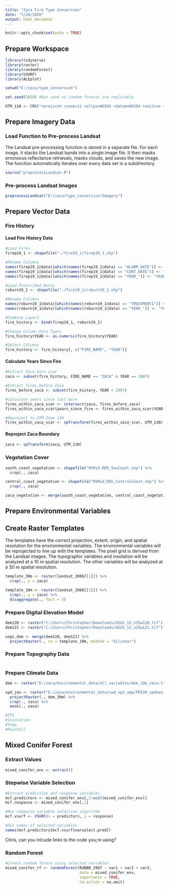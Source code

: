 ```yaml
---
title: "Zaca Fire Type Conversion"
date: "7/28/2020"
output: html_document
---
```


```r
knitr::opts_chunk$set(echo = TRUE)
```

## Prepare Workspace

```r

library(tidyverse)
library(raster)
library(randomForest)
library(VSURF)
library(ALEplot)

setwd("E:/zaca/type_conversion")

set.seed(2020) #Set seed so random forests are replicable

UTM_11N <- CRS("+proj=utm +zone=11 +ellps=WGS84 +datum=WGS84 +units=m +no_defs ")

```

## Prepare Imagery Data

### Load Function to Pre-process Landsat

The Landsat pre-processing function is stored in a separate file. For each image, it stacks the Landsat bands into a single image file. It then masks erroneous reflectance retrievals, masks clouds, and saves the new image. The function automatically iterates over every data set in a subdirectory.

```r

source("preprocessLandsat.R")

```

### Pre-process Landsat Images

```r

preprocessLandsat("E:/zaca/type_conversion/Imagery")

```

## Prepare Vector Data

### Fire History

#### Load Fire History Data

```r

#Load Fires
firep19_1 <- shapefile("./fire19_1/firep19_1.shp")

#Rename Columns
names(firep19_1@data)[which(names(firep19_1@data) == "ALARM_DATE")] <- "START_DATE"
names(firep19_1@data)[which(names(firep19_1@data) == "CONT_DATE")] <- "END_DATE"
names(firep19_1@data)[which(names(firep19_1@data) == "YEAR_")] <- "YEAR"

#Load Prescribed Burns
rxburn19_1 <- shapefile("./fire19_1/rxburn19_1.shp")

#Rename Columns
names(rxburn19_1@data)[which(names(rxburn19_1@data) == "TREATMENT1")] <- "FIRE_NAME"
names(rxburn19_1@data)[which(names(rxburn19_1@data) == "YEAR_")] <- "YEAR"

#Combine Layers
fire_history <- bind(firep19_1, rxburn19_1)

#Change Column Data Types
fire_history$YEAR <- as.numeric(fire_history$YEAR)

#Select Columns
fire_history <- fire_history[, c("FIRE_NAME", "YEAR")]

```

#### Calculate Years Since Fire

```r

#Extract Zaca burn scar
zaca <- subset(fire_history, FIRE_NAME == "ZACA" & YEAR == 2007)

#Extract fires before Zaca
fires_before_zaca <- subset(fire_history, YEAR < 2007)

#Calculate years since last burn
fires_within_zaca_scar <- intersect(zaca, fires_before_zaca)
fires_within_zaca_scar$years_since_fire <- fires_within_zaca_scar$YEAR.1 - fires_within_zaca_scar$YEAR.2

#Reproject to UTM Zone 11N
fires_within_zaca_scar <- spTransform(fires_within_zaca_scar, UTM_11N)

```

#### Reproject Zaca Boundary

```r

zaca <- spTransform(zaca, UTM_11N)

```

### Vegetation Cover

```r

south_coast_vegetation <- shapefile("RVMid_R05_SouCoast.shp") %>% 
  crop(., zaca)

central_coast_vegetation <- shapefile("RVMid_R05_CentralCoast.shp") %>% 
  crop(., zaca)

zaca_vegetation <- merge(south_coast_vegetation, central_coast_vegetation)

```


## Prepare Environmental Variables

## Create Raster Templates

The templates have the correct projection, extent, origin, and spatial resolution for the environmental variables. The environmental variables will be reprojected to line up with the templates. The pixel grid is derived from the Landsat images. The topographic variables and insolation will be analyzed at a 10 m spatial resolution. The other variables will be analyzed at a 30 m spatial resolution.

```r

template_30m <- raster(landsat_2006[[1]]) %>% 
  crop(., y = zaca)

template_10m <- raster(landsat_2006[[1]]) %>% 
  crop(., y = zaca) %>% 
  disaggregate(., fact = 3)

```


### Prepare Digital Elevation Model

```r

dem120 <- raster("C:/Users/Christopher/Downloads/USGS_13_n35w120.tif")
dem121 <- raster("C:/Users/Christopher/Downloads/USGS_13_n35w121.tif")

usgs_dem <- merge(dem120, dem121) %>% 
  projectRaster(., to = template_10m, method = "bilinear")

```


### Prepare Topography Data

```r

```


### Prepare Climate Data

```r

dem <- raster("E:/zaca/environmental_data/all_variables/dem_10m_zaca.tif")

vpd_jan <- raster("E:/zaca/environmental_data/cwd_vpd_amp/PRISM_vpdmax_30yr_normal_800mM2_01_asc/PRISM_vpdmax_30yr_normal_800mM2_01_asc.asc") %>% 
  projectRaster(., dem_30m) %>% 
  crop(., zaca) %>% 
  mask(., zaca)

#TPI
#Insolation
#Temp
#Rainfall

```

## Mixed Conifer Forest

### Extract Values

```r

mixed_conifer_env <- extract()

```

### Stepwise Variable Selection

```r

#Extract prediction and response variables
mcf.predictors <- mixed_conifer_env[,2:ncol(mixed_conifer_env)]
mcf.response <- mixed_conifer_env[,1]

#Run stepwise variable selection algorithm
mcf.vsurf <- VSURF(x = predictors, y = response)

#Get names of selected variables
names(mcf.predictors[mcf.vsurf$varselect.pred])

```
Chris, can you inlcude links to the code you;re using? 


### Random Forest

```r

#Create random forest using selected variables
mixed_conifer_rf <- randomForest(RdNBR_2007 ~ var1 + var2 + var3, 
                                 data = mixed_conifer_env, 
                                 importance = TRUE, 
                                 na.action = na.omit)

```

